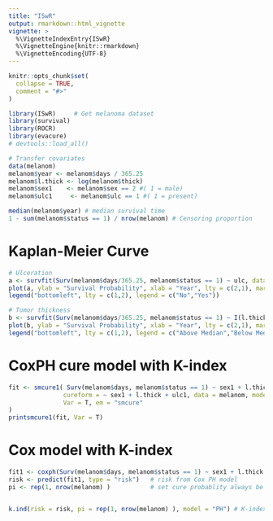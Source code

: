 ```yaml
---
title: "ISwR"
output: rmarkdown::html_vignette
vignette: >
  %\VignetteIndexEntry{ISwR}
  %\VignetteEngine{knitr::rmarkdown}
  %\VignetteEncoding{UTF-8}
---
```


```r
knitr::opts_chunk$set(
  collapse = TRUE,
  comment = "#>"
)
```

```r
library(ISwR)     # Get melanoma dataset
library(survival)
library(ROCR)
library(evacure)
# devtools::load_all()
```


```r
# Transfer covariates
data(melanom)
melanom$year <- melanom$days / 365.25
melanom$l.thick <- log(melanom$thick)
melanom$sex1    <- melanom$sex == 2 #( 1 = male)
melanom$ulc1     <- melanom$ulc == 1 #( 1 = present)

median(melanom$year) # median survival time
1 - sum(melanom$status == 1) / nrow(melanom) # Censoring proportion
```

# Kaplan-Meier Curve
```r
# Ulceration
a <- survfit(Surv(melanom$days/365.25, melanom$status == 1) ~ ulc, data = melanom)
plot(a, ylab = "Survival Probability", xlab = "Year", lty = c(2,1), mark.time = T)
legend("bottomleft", lty = c(1,2), legend = c("No","Yes"))
```

```r
# Tumor thickness
b <- survfit(Surv(melanom$days/365.25, melanom$status == 1) ~ I(l.thick > median(l.thick) ) , data = melanom)
plot(b, ylab = "Survival Probability", xlab = "Year", lty = c(2,1), mark.time = T)
legend("bottomleft", lty = c(1,2), legend = c("Above Median","Below Median"))
```

# CoxPH cure model with K-index
```r
fit <- smcure1( Surv(melanom$days, melanom$status == 1) ~ sex1 + l.thick + ulc1,
               cureform = ~ sex1 + l.thick + ulc1, data = melanom, model = "ph",
               Var = T, em = "smcure"
)
printsmcure1(fit, Var = T)
```

# Cox model with K-index
```r
fit1 <- coxph(Surv(melanom$days, melanom$status == 1) ~ sex1 + l.thick + ulc1, data = melanom, x = TRUE)
risk <- predict(fit1, type = "risk")   # risk from Cox PH model
pi <- rep(1, nrow(melanom) )           # set cure probablity always be 1


k.ind(risk = risk, pi = rep(1, nrow(melanom) ), model = "PH") # K-index 
```


